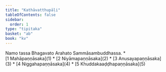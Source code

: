 ```yaml
---
title: "Kathāvatthupāḷi"
tableOfContents: false
sidebar:
  order: 1
type: "tipitaka"
basket: "ab"
book: "kv"
---
```


<Paragraph number="1" type="center" book="kv">
Namo tassa Bhagavato Arahato Sammāsambuddhassa.

</Paragraph>

<TableOfContents book="kv">
* [1 Mahāpaṇṇāsaka](1)
* [2 Niyāmapaṇṇāsaka](2)
* [3 Anusayapaṇṇāsaka](3)
* [4 Niggahapaṇṇāsaka](4)
* [5 Khuddakaaḍḍhapaṇṇāsaka](5)
</TableOfContents>
